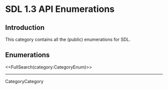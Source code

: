 <!-- #master-page:CategoryTemplate -->
<!-- #master-date:Unknown-Date -->
<!-- format wiki -->
<!-- language en -->


= SDL 1.3 API Enumerations =


== Introduction ==

This category contains all the (public) enumerations for SDL.

== Enumerations ==

<<FullSearch(category:CategoryEnum)>>

----
CategoryCategory
